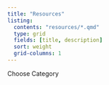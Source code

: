 ```yaml
---
title: "Resources"
listing:
  contents: "resources/*.qmd"
  type: grid
  fields: [title, description]
  sort: weight
  grid-columns: 1
---
```


Choose Category